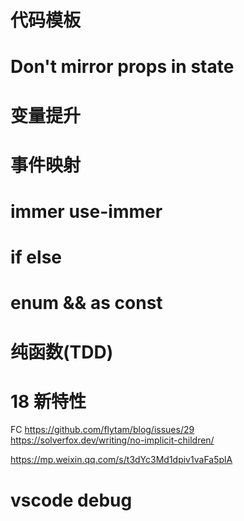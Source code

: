 
<Meta title="规约/React/0.TODO" />

# 代码模板

# Don't mirror props in state

# 变量提升

# 事件映射

# immer use-immer

# if else

# enum && as const

# 纯函数(TDD)

# 18 新特性

FC
https://github.com/flytam/blog/issues/29
https://solverfox.dev/writing/no-implicit-children/

https://mp.weixin.qq.com/s/t3dYc3Md1dpiv1vaFa5plA

# vscode debug
